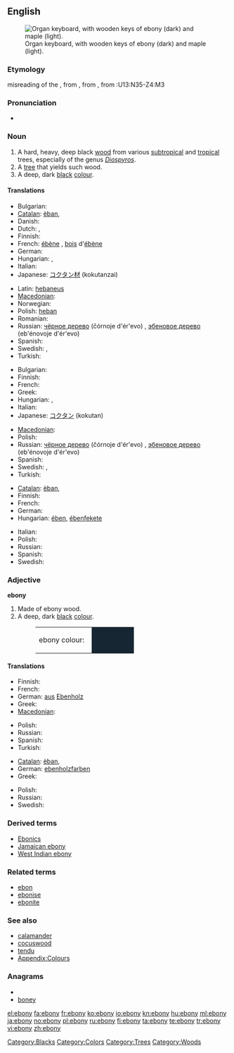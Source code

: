 {{was wotd|2010|March|12}}
{{also|Ebony}}
==English==
{{wikipedia}}
[[File:Clavierbois.jpg|thumb|Organ keyboard, with wooden keys of ebony (dark) and maple (light).]]

===Etymology===
{{etyl|enm}} misreading of the {{etyl|la}} {{term|ebeneus||ebon, of ebony|lang=la}}, from {{term|ebenus||ebony tree|lang=la}}, from {{etyl|grc}} {{term|ἔβενος||ebony tree|sc=polytonic|tr=ebenos|lang=grc}}, from {{etyl|egy}} {{term|hbny|sc=Egyp|lang=egy}}:<hiero>U13:N35-Z4:M3</hiero>

===Pronunciation===
* {{a|UK|US}} {{IPA|/ˈɛb.ən.i/}}

===Noun===
{{en-noun|ebonies}}

# A hard, heavy, deep black [[wood]] from various [[subtropical]] and [[tropical]] trees, especially of the genus [[w:Diospyros|''Diospyros'']].
# A [[tree]] that yields such wood.
# A deep, dark [[black]] [[colour]].
#: {{colour panel|162632}}

====Translations====
{{trans-top|wood}}
* Bulgarian: {{t|bg|абанос|tr=abanós|sc=Cyrl}}
* [[Catalan]]: [[èban]], {{m}}
* Danish: {{t-|da|ibenholt}}
* Dutch: {{t+|nl|ebben}}, {{t+|nl|ebbenhout}}
* Finnish: {{t-|fi|eebenpuu}}
* French: [[ébène]] {{f}}, [[bois]] d'[[ébène]] {{m}}
* German: {{t+|de|Ebenholz|n}}
* Hungarian: {{t-|hu|ében}}, {{t+|hu|ébenfa}}
* Italian: {{t-|it|ebano}}
* Japanese: [[コクタン]][[材]] (kokutanzai)
{{trans-mid}}
* Latin: [[hebaneus]] {{m}}
* [[Macedonian]]: {{t|mk|абонос|m|tr=ábonos}}
* Norwegian: {{t+|no|ibenholt}}
* Polish: [[heban]] {{m}}
* Romanian: {{t+|ro|abanos|m}}
* Russian: [[чёрное дерево]] (čórnoje d'ér'evo) {{n}}, [[эбеновое дерево]] (eb'énovoje d'ér'evo) {{n}}
* Spanish: {{t+|es|ébano}}
* Swedish: {{t|sv|ebenholts|n|c}},  {{t|sv|ebenholtsträ|n}}
* Turkish: {{t+|tr|abanoz}}
{{trans-bottom}}

{{trans-top|tree}}
* Bulgarian: {{t|bg|абанос|m|tr=abanós|sc=Cyrl}}
* Finnish: {{t-|fi|eebenpuu}}
* French: {{t+|fr|ébénier}}
* Greek: {{t+|el|έβενος|m}}
* Hungarian: {{t-|hu|ében}}, {{t+|hu|ébenfa}}
* Italian: {{t-|it|ebano}}
* Japanese: [[コクタン]] (kokutan)
{{trans-mid}}
* [[Macedonian]]: {{t|mk|абонос|m|tr=ábonos}}
* Polish: {{t|pl|heban}}
* Russian: [[чёрное дерево]] (čórnoje d'ér'evo) {{n}}, [[эбеновое дерево]] (eb'énovoje d'ér'evo) {{n}}
* Spanish: {{t+|es|ébano}}
* Swedish: {{t|sv|ebenholts|n|c}},  {{t|sv|ebenholtsträd|n}}
* Turkish: {{t+|tr|abanoz}}
{{trans-bottom}}

{{trans-top|colour}}
* [[Catalan]]: [[èban]], {{m}}
* Finnish: {{t-|fi|pikimusta}}
* French: {{t+|fr|ébène}}
* German: {{t+|de|Ebenholz|n}}
* Hungarian: [[ében]], [[ébenfekete]]
{{trans-mid}}
* Italian: {{t-|it|ebano|m}}
* Polish: {{t|pl|hebanowy}}
* Russian: {{t+|ru|чёрный}} {{t+|ru|цвет}}
* Spanish: {{t+|es|ébano|m}}
* Swedish: {{t|sv|ebenholts|n|c}}
{{trans-bottom}}

===Adjective===
'''ebony'''

# Made of ebony wood.
# A deep, dark [[black]] [[color|colour]].
#: <table><tr><td>ebony colour: &nbsp;</td><td bgcolor="#162632" width="80">&nbsp; </td></tr></table>

====Translations====
{{trans-top|made of ebony wood}}
* Finnish: {{t-|fi|eebenpuinen}}
* French: {{t|fr|d'ébène}}
* German: [[aus]] [[Ebenholz]]
* Greek: {{t+|el|εβένινος}}
* [[Macedonian]]: {{t|mk|абоносов|m|tr=abónosov}}
{{trans-mid}}
* Polish: {{t|pl|hebanowy}}
* Russian: {{t|ru|эбеновый}}
* Spanish: {{t|es|de ébano}}
* Turkish: {{t+|tr|abanoz}}
{{trans-bottom}}

{{trans-top|deep, dark black colour}}
* [[Catalan]]: [[èban]], {{m}}
* German: [[ebenholzfarben]]
* Greek: {{t|el|κατάμαυρος}}
{{trans-mid}}
* Polish: {{t|pl|hebanowy}}
* Russian: {{t+|ru|чёрный}}
* Swedish: {{t|sv|ebenholtssvart}}
{{trans-bottom}}

===Derived terms===
* [[Ebonics]]
* [[Jamaican ebony]]
* [[West Indian ebony]]

===Related terms===
* [[ebon]]
* [[ebonise]]
* [[ebonite]]

===See also===
* [[calamander]]
* [[cocuswood]]
* [[tendu]]
* [[Appendix:Colours]]

===Anagrams===
* {{alphagram|benoy}}
* [[boney#English|boney]]

[[Category:Blacks]]
[[Category:Colors]]
[[Category:Trees]]
[[Category:Woods]]

[[el:ebony]]
[[fa:ebony]]
[[fr:ebony]]
[[ko:ebony]]
[[io:ebony]]
[[kn:ebony]]
[[hu:ebony]]
[[ml:ebony]]
[[ja:ebony]]
[[no:ebony]]
[[pl:ebony]]
[[ru:ebony]]
[[fi:ebony]]
[[ta:ebony]]
[[te:ebony]]
[[tr:ebony]]
[[vi:ebony]]
[[zh:ebony]]
